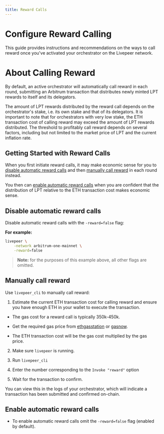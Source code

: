 ```yaml
---
title: Reward Calls
---
```


# Configure Reward Calling

This guide provides instructions and recommendations on the ways to call reward once you've activated your orchestrator on the Livepeer network.

# About Calling Reward

By default, an active orchestrator will automatically call reward in each round, submitting an Arbitrum transaction that distributes newly minted LPT rewards to itself and its delegators.

The amount of LPT rewards distributed by the reward call depends on the orchestrator's stake, i.e. its own stake and that of its delegators. It is important to note that for orchestrators with very low stake, the ETH transaction cost of calling reward may exceed the amount of LPT rewards distributed. The threshold to profitably call reward depends on several factors, including but not limited to the market price of LPT and the current inflation rate.

## Getting Started with Reward Calls

When you first initiate reward calls, it may make economic sense for you to [disable automatic reward calls](/guides/orchestrating/configure-reward-calling#disable-automatic-reward-calls) and then [manually call reward](/guides/orchestrating/configure-reward-calling#manually-call-reward) in each round instead.

You then can [enable automatic reward calls](/guides/orchestrating/configure-reward-calling#enable-automatic-reward-calls) when you are confident that the distribution of LPT relative to the ETH transaction cost makes economic sense.

## Disable automatic reward calls

Disable automatic reward calls with the `-reward=false` flag:

**For example:**

```bash
livepeer \
    -network arbitrum-one-mainnet \
    -reward=false
```

> **Note:** for the purposes of this example above, all other flags are omitted.

## Manually call reward

Use `livepeer_cli` to manually call reward:

1. Estimate the current ETH transaction cost for calling reward and ensure you have enough ETH in your wallet to execute the transaction.

- The gas cost for a reward call is typically 350k-450k.
- Get the required gas price from [ethgasstation](https://ethgasstation.info/) or [gasnow](https://www.gasnow.org/).

- The ETH transaction cost will be the gas cost multiplied by the gas price.

2. Make sure `livepeer` is running.

3. Run `livepeer_cli`

4. Enter the number corresponding to the `Invoke "reward"` option

5. Wait for the transaction to confirm.

You can view this in the logs of your orchestrator, which will indicate a transaction has been submitted and confirmed on-chain.

## Enable automatic reward calls

- To enable automatic reward calls omit the `-reward=false` flag (enabled by default).
